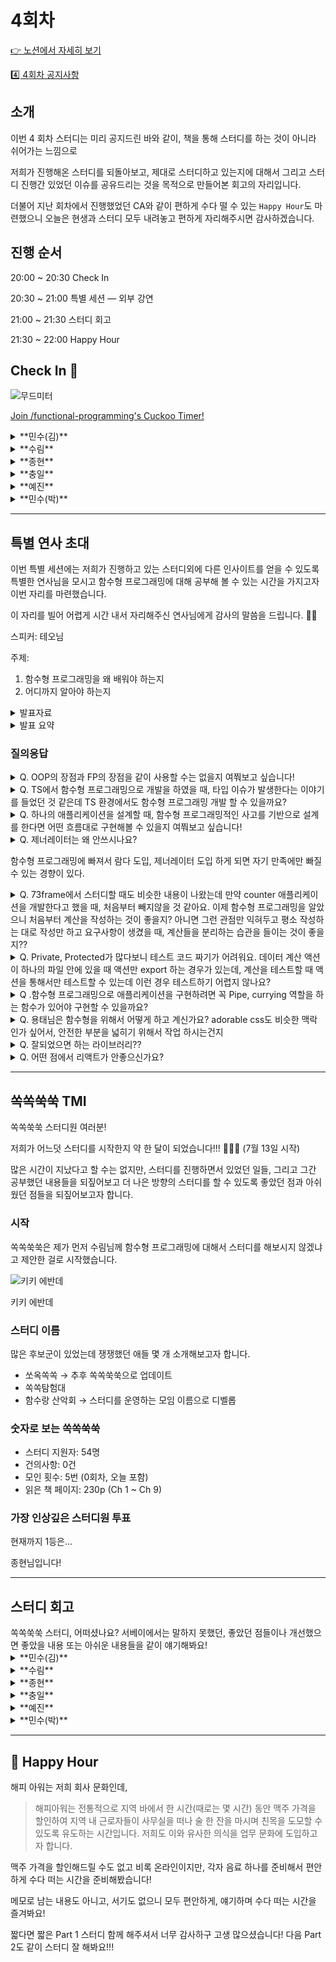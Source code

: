 
# 4회차

[👉 노션에서 자세히 보기](https://www.notion.so/minsooweb/4-a77f131f536b4326a06684118878ce35?pvs=4)

[4️⃣ 4회차 공지사항](https://www.notion.so/minsooweb/4-764e51278b144062b7298373e7b4c54a?pvs=4)

## 소개

이번 4 회차 스터디는 미리 공지드린 바와 같이, 책을 통해 스터디를 하는 것이 아니라 쉬어가는 느낌으로

저희가 진행해온 스터디를 되돌아보고, 제대로 스터디하고 있는지에 대해서 그리고 스터디 진행간 있었던 이슈를 공유드리는 것을 목적으로 만들어본 회고의 자리입니다.

더불어 지난 회차에서 진행했었던 CA와 같이 편하게 수다 떨 수 있는 `Happy Hour`도 마련했으니 오늘은 현생과 스터디 모두 내려놓고 편하게 자리해주시면 감사하겠습니다.

## 진행 순서

20:00 ~ 20:30 Check In

20:30 ~ 21:00 특별 세션 — 외부 강연

21:00 ~ 21:30 스터디 회고

21:30 ~ 22:00 Happy Hour

## Check In 🚪

![무드미터](https://file.notion.so/f/s/65e29408-5fbb-4b16-9f4d-a38a4cf0a8d1/201557736_500.jpg?id=70877e09-6052-443e-9d61-c2868b8154e4&table=block&spaceId=acbe5465-92d7-426a-ab5f-c7e71d7be6e6&expirationTimestamp=1696759200000&signature=VlCHADiZDLfWl0EedjWfRsCmZnv-EGA8Xm-TvWtYC3M&downloadName=201557736_500.jpg)

[Join /functional-programming's Cuckoo Timer!](https://cuckoo.team/functional-programming)

<details>
  <summary>**민수(김)**</summary>
- 영감을 받은
  - CA: 디자인시스템, 당근마켓 영감
- 만족스러운
  - LCK(LOL) SKT T1 못할 줄 알았는데 너무 잘해쏭 페이커 잘했나요?
</details>
<details>
  <summary>**수림**</summary>
- **희망 찬**
  - LCK..T1
- **슬픈**
  - LCK..T1
  - TDD 과제
</details>
<details>
  <summary>**종현**</summary>
- 만족스러운
  - 휴가 6일을 받았다.
= 염려하는
  - 발표 준비
  - 이어지는 야근
</details>
<details>
  <summary>**충일**</summary>
- 피곤한
    - 가평 원격 - 파티 소주는 몇 병 마셨나요? 이번에는 조금만 마셨군요
- 우려하는
    - 저희 팀에게 거는 기대가 큰데 부담감
</details>
<details>
  <summary>**예진**</summary>
- 고독한
  = 재택하면 좀 다운되는 경향이 있습니다
- 긍정적인
  - 오늘 발표랑 해피아워 기대됩니다!
</details>
<details>
  <summary>**민수(박)**</summary>
- 집중하는
  - 새 프로젝트 리더
- 지루한? 나른한?
  - ThreeJS 강의를 듣는 중, 전 과정을 다 듣고 있다보니
- 놀란
  - 놀랍네요,,
  - 제 소소한 취미
</details>

---

## 특별 연사 초대

<Callout emoji="🙌">
이번 특별 세션에는 저희가 진행하고 있는 스터디외에 다른 인사이트를 얻을 수 있도록 특별한 연사님을 모시고 함수형 프로그래밍에 대해 공부해 볼 수 있는 시간을 가지고자 이번 자리를 마련했습니다.

이 자리를 빌어 어렵게 시간 내서 자리해주신 연사님에게 감사의 말씀을 드립니다. 🙇‍♂️
</Callout>

스피커: 테오님

주제:

1. 함수형 프로그래밍을 왜 배워야 하는지
2. 어디까지 알아야 하는지

<details>
  <summary>발표자료</summary>
  [notion에서 확인하실 수 있습니다.](https://www.notion.so/minsooweb/4-a77f131f536b4326a06684118878ce35?pvs=4#874d00454df4481ba734f782628143b6)
</details>

<details>
  <summary>발표 요약</summary>
  ### `Frame 11`

    Java는 누가 짜도 비슷한 코드가 나온다.

    JavaScript는 개발자의 역량에 따라 다른 결과물이 나온다.

    함수형 프로그래밍은 단순히 class를 쓰지 않고, function을 이용해서 개발을 한다는 개념이 아닙니다.

  ### `Frame 12`

    ![Frame 12](https://file.notion.so/f/s/a41e58c7-5b3c-4393-929d-7f4d3994ca87/Untitled.png?id=0722029f-9b50-463e-9139-65f853fd5632&table=block&spaceId=acbe5465-92d7-426a-ab5f-c7e71d7be6e6&expirationTimestamp=1696788000000&signature=IMggbsX-Pd5HKl1Nn5GGKkiQLvZD5s0RzrDybNrih5c&downloadName=Untitled.png)

    프로그래밍이라는 게 결국 상태를 변경하는 것

    많아지면 많아질 수록 복잡해진다.

    OOP → 상태가 복잡해? → 잘 조립해보자 → 상태를 object로 만들어보자 → OOP는 object간의 상호작용

    데이터가 변하니까 관리가 어려운거라면(state)

    변하는 경계를 최대한 좁게 만들면 관리가 쉬워지겠네

    FP → 상태가 복잡해? → 상태를 관리하지 말자 (상태를 변하게 하지 말자) → pipeline을 만들자

    state가 변하니까 관리하는 게 어렵다.

    state를 변하지 않게 관리하는 게 FP

  ### `Frame 16`

    **함수형 프로그래밍에서는 함수가 상태를 변경하지 않습니다.**

    함수는 관리로부터 자유롭다.

    객체지향은 디버깅을 하기 위해서 과정을 모두 거쳐야 합니다.

    함수형프로그래밍은 각각은 틀리지 않는다는 것을 알 수 있다.

    단순히 함수를 써서가 아니라, 함수형 프로그래밍으로 함수를 짰기 때문에…

  ### `Frame 18`

    OOP는 잘 짜여진 폴더 같은 개념

    FP는 다 펼쳐져있다.

  ### `Frame 23`

    문제가 생기지 않는다라고 확신되는 코드의 양이 많을수록 복잡도가 줄어든다.

    안전한 코드와 불안전한 코드, 상태를 변경하는 코드와 아닌 코드가 섞이면 문제가 된다.

  ### `Frame 27`

    내가 코드를 많이 쓰더라도, 코드를 바라보는 관점이 달라지고 파이프라인으로 보일 수 있는 것들이 좋은 코드를 작성하고 있는 반증

    느슨하게 연결이 되어있어야 한다.

    **“가급적 리턴값이 없는 함수를 만들지 말자, 가급적 상태 배달하는 함수를 만들지 말자”**
</details>

### 질의응답

<details>
  <summary>Q. OOP의 장점과 FP의 장점을 같이 사용할 수는 없을지 여쭤보고 싶습니다!</summary>
  - OOP의 단점과 FP의 단점만 작성하게 될 수도 있다.
  - JS는 만드는 사람의 역량이 굉장히 중요하다.
  - Java는 잘 모르는 사람이 작성해도 비슷한 모양이 나온다.
</details>
<details>
  <summary>Q. TS에서 함수형 프로그래밍으로 개발을 하였을 때, 타입 이슈가 발생한다는 이야기를 들었던 것 같은데 TS 환경에서도 함수형 프로그래밍 개발 할 수 있을까요?</summary>
  - 문제가 없다.
  - 두 가지 말이 섞여서 나오는 것
  - 타입 지원을 잘하는데, 기존에 만들어져있던 함수형 라이브러리들이 TS가 나오기 전에 만들어진 것이 많음
  - 더 업데이트 안하고 있거나 유지보수 안되는 부분이 있어서 나오는 이유입니다.
</details>
<details>
  <summary>Q. 하나의 애플리케이션을 설계할 때, 함수형 프로그래밍적인 사고를 기반으로 설계를 한다면 어떤 흐름대로 구현해볼 수 있을지 여쭤보고 싶습니다!</summary>
</details>
<details>
  <summary>Q. 제너레이터는 왜 안쓰시나요?</summary>
  - redux saga를 빼고 제너레이터가 주류로 올라온 적이 없어요.
  - 여러명이서 개발을 하는건데 나 혼자 힙쟁이가 되면 개발 실력이 있어도 위험할 수 있다.
  - 잘 못만들었다. ⇒ 이해하기 어렵다. ⇒ 이해하기 어려운 것을 굳이 사용해야 하나요? ⇒ 끄덕..
</details>

함수형 프로그래밍에 빠져서 람다 도입, 제너레이터 도입 하게 되면 자기 만족에만 빠질 수 있는 경향이 있다.

<details>
  <summary>Q. 73frame에서 스터디할 때도 비슷한 내용이 나왔는데 만약 counter 애플리케이션을 개발한다고 했을 때, 처음부터 빼지않을 것 같아요. 이제 함수형 프로그래밍을 알았으니 처음부터 계산을 작성하는 것이 좋을지? 아니면 그런 관점만 익혀두고 평소 작성하는 대로 작성만 하고 요구사항이 생겼을 때, 계산들을 분리하는 습관을 들이는 것이 좋을지??</summary>
  - 바람직한 건 후자가 맞아요.
  - 오버 엔지니어링을 하지말자. counter 프로그래밍에서 이런 간단한 예시는 오버 엔지니어링인 경우가 많다. 한번 해보고 자주하는 패턴이 생기면 다음부터는 처음부터 그렇게 짜고 있을것이다
  - onClick을 따로 안쓰고 싶은데 그건..
      - 그건 안돼요. 미리 준비하는 것도 맞고 오버 엔지니어링도 안좋은 게 맞다.
  - 14라인 이후에 코드를 수정할 때, 화면에 대한 수정만 있고 싶다.
  - 14라인 이후가 변경되었으면 좋겠는 이유와, 14라인 전이 변경이었으면 좋겠는 이유가 달랐으면 좋겠고, 만약 합쳐져 있다면 어디를 변경해야하는지 경계가 모호하고 확인해야 한다.
</details>
<details>
  <summary>Q. Private, Protected가 많다보니 테스트 코드 짜기가 어려워요. 데이터 계산 액션이 하나의 파일 안에 있을 때 액션만 export 하는 경우가 있는데, 계산을 테스트할 때 액션을 통해서만 테스트할 수 있는데 이런 경우 테스트하기 어렵지 않나요?</summary>
  - 함수형에서 지향하는 건 액션만 EXport하거나 은닉하는 것을 추천하진 않아요 오히려 계산이 export될  확률이 높아요.
  - Action이 존재 => dispatch로 action을 호출
  - action을 따라서 어떤 계산을 쓸지 pipeline을 따라서 하게 됨
      - Action == Action , 사용자의 관점에서 증가
      - 증가 → inc  / 빼기 → dec는 데이터를 변경하기 위한 함수이다
      -

  ```jsx
  /* 여기는 유닛 테스트 */
  // 데이터
  data
  // 계산
  증가 -> inc
  빼기 -> dec

  /* 여기서 부터는 E2E 테스트  */
  // 액션
  Action
  // 뷰
  onClick = dispatch(Action)
  View(props, handler)
  ```

  - readonly 형태의 객체로만 만들어내는 것을 하고 있다
  - **immutable**로 객체를 생각하고 있으면 괜찮을 수 있다. → 객체 지향 관점에서는 말도 안된다!
  - Scala 객체지향 형태를 띄는데 함수형을 지향한다
</details>
<details>
  <summary>Q .함수형 프로그래밍으로 애플리케이션을 구현하려면 꼭 Pipe, currying 역할을 하는 함수가 있어야 구현할 수 있을까요?</summary>
  - 그렇지 않아요
  - 상태를 변경하는 코드와, 그렇지 않은 코드를 분리해서 보는 개념이 함수형 프로그래밍이기 때문에 개념적인 이해로만 남겨두고, 그걸 꼭 배워야 하는 건 아니다.
  - 오히려 이쪽으로 빠지면 위험하다. “**파이프라인이다**.” 라는 생각만 하면 좋다
  - rxjs가 그나마 추천, 리액트 진영 계열에서는 독자적인 생태계, 주류가 많이 만들어져있음. 리액트가 너무 좋아서도 있지만 누가 짜도 그렇게 만들어질 가능성이 있다.
  - 주류 픽을 선택하지 않는게 위험할 수 있다.감각만 이해하고 개념만 이해하자
</details>
<details>
  <summary>Q. 용태님은 함수형을 위해서 어떻게 하고 계신가요? adorable css도 비슷한 맥락인가 싶어서, 안전한 부분을 넓히기 위해서 작업 하시는건지</summary>
  - adorable css는 CSS 측면이라 좀 다르긴 하다.
  - 스벨트는 주류인게 없다.
  - rxjs랑 궁합이 좋다.
  - 언제까지할 수 있을지는 모르겠다
  - 리액트 하게되면 리액트 쿼리 + 상태관리 할것 같다
</details>
<details>
  <summary>Q. 잘되었으면 하는 라이브러리??</summary>
  - rxjs
  - svelte
</details>
<details>
  <summary>Q. 어떤 점에서 리액트가 안좋으신가요?</summary>
  - 기본적으로 만들어진 생태계가 있다.
  - 예전에는 리액트 라이브러리 X, JS 라이브러리였다.
  - 리액트는 html도 쓰지 않고 css도 안쓰고 자체만의 문법을 만들었다
  - 외부에 있는 라이브러리를 만들려면 내부적으로 useState로 만들어줘야 함
  - 그 형태로 쓸 수 없고 랩핑해주어야 함 (use~)
  - 이렇게 만들어진 라이브러리는 리액트에서만 쓸 수 있다
  - 리액트 라이브러리를 만들면 리액트 전용이 된다
      - 신규 혹은 과거 라이브러리들은 리액트 눈치 봐야함 (ㅋㅋㅠㅠ)
  - 리액트를 사용해야 하는 생태계가 거대해서 많이 사용하는데 npm이라는 거대한 생태계의 절반이 리액트
  - 과도기 시절에 만들어진 라이브러리 → 많은 것을 개선할 수 없었다
      - useEffect를 어떻게 잘 써야하는지 알아야댐
          - 최신 프로젝트는 알아도 될 필요 없음
      - useMemo, useCallback 어떻게 해야하는지 컨퍼런스 ? 이런걸 또 열어 면접 배워야함 이걸 잘하는 사람이 잘하는 사람이 된다는 부분이 비선호
  - (민수박)
    - 리액트 최적화 관련된 내용이 공감이 되었다.
    - 예전에는 JS 라이브러리만 만들었는데, 리액트 쪽에서는 hook 관련된 라이브러리던지 결국 react 한정 라이브러리를 만든다.
    - 스벨트도 결국 스벨트 관련된 상태 관리가 있을텐데, 스벨트도 라이브러리를 만들면 스벨트를 위한 라이브러리를 만드는 게 아닌가요?
  - 테오님
    - JS로 되어있다면, 스벨트는 그걸 읽는다.
    - 스벨트를 위한 라이브러리를 만들어야 하는 건 맞다.
  - 종현: redux / react-redux 의 구조는 어떤가요?
      - 테오: 그게 맞는 구조인 것 같다.
      - 다양함을 포용해줬기 때문에 이렇게 웹이 성장할 수 있었던 것 같다.
</details>

---

## 쏙쏙쑥쑥 TMI

쏙쏙쑥쑥 스터디원 여러분!

저희가 어느덧 스터디를 시작한지 약 한 달이 되었습니다!!! 🎉🎉🎉 (7월 13일 시작)

많은 시간이 지났다고 할 수는 없지만, 스터디를 진행하면서 있었던 일들, 그리고 그간 공부했던 내용들을 되짚어보고 더 나은 방향의 스터디를 할 수 있도록 좋았던 점과 아쉬웠던 점들을 되짚어보고자 합니다.

### 시작

쏙쏙쑥쑥은 제가 먼저 수림님께 함수형 프로그래밍에 대해서 스터디를 해보시지 않겠냐고 제안한 걸로 시작했습니다.

![키키 에반데](https://file.notion.so/f/s/4455888f-4446-4b32-b517-92da16e47f4b/Untitled.png?id=173a7dcb-29a0-460a-afdd-402177125349&table=block&spaceId=acbe5465-92d7-426a-ab5f-c7e71d7be6e6&expirationTimestamp=1696788000000&signature=Gh-QZuuGOwWvevJh30oDAzqTnFoPTOr5RrESMT36Gvk&downloadName=Untitled.png)

키키 에반데

### 스터디 이름

많은 후보군이 있었는데 쟁쟁했던 애들 몇 개 소개해보고자 합니다.

- 쏘옥쏙쏙 → 추후 쏙쏙쑥쑥으로 업데이트
- 쏙쏙탐험대
- 함수랑 산악회 → 스터디를 운영하는 모임 이름으로 디벨롭

### 숫자로 보는 쏙쏙쑥쑥

- 스터디 지원자: 54명
- 건의사항: 0건
- 모인 횟수: 5번 (0회차, 오늘 포함)
- 읽은 책 페이지: 230p (Ch 1 ~ Ch 9)

### 가장 인상깊은 스터디원 투표

현재까지 1등은…

종현님입니다!

---

## 스터디 회고

<Callout emoji="🤔">
쏙쏙쑥쑥 스터디, 어떠셨나요?
서베이에서는 말하지 못했던, 좋았던 점들이나 개선했으면 좋았을 내용 또는 아쉬운 내용들을 같이 얘기해봐요!

</Callout>

<details>
  <summary>**민수(김)**</summary>
  - **좋았던 점**
    - 스터디를 직접 운영해본 경험 자체가 저한테는 너무 뜻깊고 좋은 경험이었습니다.
    - 콘텐츠를 만드는 느낌이라, 뭔가 안 해본 경험을 하는 것 같아서 재밌고 좋았습니다.
    - 비슷한 연차의 프론트엔드 그리구 함수형 프로그래밍에 관심이 있는, 이런 공통 관심사를 가진 분들끼리 모아놓으니 뭘 준비를 안 해도 꽉찬 구성을 할 수 있다는 것 자체가 재밌는 경험이었어요
  - **개선했으면 좋았을 내용 또는 아쉬운 내용**
    - 모든 처음이라 많이 아쉬웠던 것 같아요, 이번 특별 세션도 그렇고 뭔가 매번 준비가 부족했다 라는 생각이 들고, 다음에 한 번 더 하면 잘할 수 있을 것 같다는 느낌을 많이 받아서 매주, 매번이 저한테는 조금씩 아쉬웠던 점들이 항상 남아있었던 것 같아요.
</details>
<details>
  <summary>**수림**</summary>
  <p>세션의 시간이 길어져서 오히려 너무 좋았어요!!! 너무 많은 인사이트들을 얻은 것 같아서 알찼습니다.</p>
  <p>스터디 멤버분들을 잘 만났다는 생각이 드는 것 같습니다. 다들 열심히 해주시고 서로 좋은 인사이트를 주고 받을 수 있어서 파트1 너무 만족스럽게 하고 있습니다!</p>
</details>
<details>
  <summary>**종현**</summary>
    - 책 한 권을 다 읽기
    - 안전지대, 순수함수 단어
    - 행복해요..
</details>
<details>
  <summary>**충일**</summary>
  - 민수(김)님이 스터디에 정성을 쓰시는게 느껴져서 따스한 스터디라는 느낌을 받아 좋습니다.
  - 책 내용이 아니더라도 한가지나 여러가지 주제에 대해 각자의 생각을 공유할 수 있어 좋습니다.
  - 스터디 참석률…. 너무 높아서 좋습니다.
  - 솔직담백한 스터디 좋습니다.
</details>
<details>
  <summary>**예진**</summary>
  - 스터디 준비를 너무 잘해주셔서 항상 감탄하고 있습니다!! 👍👍
  - 다른 분들이 하고 계시는 일들(ex, 오픈소스 참여, 영어, 라이브러리 관리, 발표, 사이드 플젝, 인턴 과제 등등)도 옆에서 들으면서, 자극 받을 수 있어서 좋습니다~!
  - 더 친해지고 싶어요 😃!! 오프라인 만남도 언젠간 꼭 했으면 좋겠습니다!
</details>
<details>
  <summary>**민수(박)**</summary>
  - 현생을 살다보면 사실 책 한 권 우직하게 다 읽기가 좀 힘든데 역시 이렇게 모여서 스터디로 하니까 책을 읽는다는 점에서 좋았고, 관심사가 같은 FE 개발자들과 책 읽은 부분에 대해 의견 나눌 수 있어서 좋았습니다.
  - 체계를 너무 잘 잡아주셔서 너무 좋습니다. 파워 J와 함께 여행 따라가는 P의 기분같은..
</details>


---

## 🎉 Happy Hour

해피 아워는 저희 회사 문화인데,

> 해피아워는 전통적으로 지역 바에서 한 시간(때로는 몇 시간) 동안 맥주 가격을 할인하여 지역 내 근로자들이 사무실을 떠나 술 한 잔을 마시며 친목을 도모할 수 있도록 유도하는 시간입니다.
저희도 이와 유사한 의식을 업무 문화에 도입하고자 합니다.
>

맥주 가격을 할인해드릴 수도 없고 비록 온라인이지만,
각자 음료 하나를 준비해서 편안하게 수다 떠는 시간을 준비해봤습니다!

메모로 남는 내용도 아니고, 서기도 없으니 모두 편안하게, 얘기하며 수다 떠는 시간을 즐겨봐요!

짧다면 짧은 Part 1 스터디 함께 해주셔서 너무 감사하구 고생 많으셨습니다! 다음 Part 2도 같이 스터디 잘 해봐요!!!
